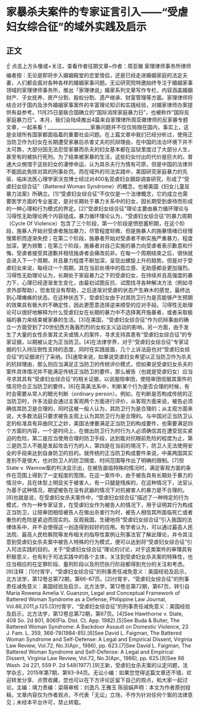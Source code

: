 # 家暴杀夫案件的专家证言引入——“受虐妇女综合征”的域外实践及启示
## 正文
☝ 点击上方头像或+关注，查看作者往期文章~作者：周亚徽 家理律师事务所律师编者按：无论是即将步入婚姻殿堂的恋爱情侣，还是已经走进婚姻家庭的法定夫妻，人们都会面对各种各样的婚姻家事问题。无讼研究院特邀始终专注于婚姻家事领域的家理律师事务所，推出「家理律说」婚家系列文章写作专栏，内容涵盖婚姻财产、子女抚养、房产分割、股权分割、遗产继承、财富管理等方面。家理律师将结合对于国内及涉外婚姻家事案件的丰富理论知识和实践经验，对婚家律师办案提供有益参考。11月25日是联合国确立的“国际消除家庭暴力日”，也被称作“国际反家庭暴力日”。本月，我们会陆续推出4篇来自家理律所周亚徽律师的反家暴专题文章，一起来看！__________________家暴问题并不仅仅局限在国内，事实上，这是全球所有国家都面临着的重要社会问题。在上篇文章中我们已经分析过，使用正当防卫作为妇女在长期遭受家暴后杀害丈夫的抗辩理由，在中国的法治环境下并不太可靠，大部分因无法忍受家暴而杀夫的妇女基本都在监狱里度过了大部分人生，甚至有的被执行死刑。为了结束被家暴的生活，这些妇女付出的代价是巨大的。普通大众惋惜于这些妇女的凄惨命运，认为其杀夫行为情有可原，但是中国的法律并不能因此免除对其的刑事处罚。而在域外的司法实践中，美国研究家庭暴力的先驱、临床法医心理学家沃克博士经过对400名受虐妇女跟踪调查研究，形成了“受虐妇女综合征”（Battered Woman Syndrome）的概念，也被美国《妇女儿童反暴力法案》所确立。[1]“受虐妇女综合征”不仅仅是一个法律概念，它的成立也需要医学方面的专业鉴定，是对长期处于暴力关系中的妇女，因长期受到虐待而形成的一种心理和行为模式的界定。[2]“受虐妇女综合征”理论主要由暴力循环理论与习得性无助理论两个内容组成。暴力循环理论认为，“受虐妇女综合征”的暴力周期（Cycle Of Violence）包含了三个阶段，第一个阶段是愤怒蓄积期，在这个阶段，施暴人开始对受虐者施加暴力，尽管程度轻微，但是施暴人的施暴情绪已经慢慢累积而逐渐失控；在第二个阶段，施暴者开始对受虐者不断实施严重暴力，程度加深，更为频繁；在第三个阶段，施暴者对自己实施的暴力向受虐者表示歉意和忏悔，受虐者接受其道歉并相信施虐者会痛改前非。在每一个周期结束之后，很快就会进入下一个周期，并且暴力程度不断加深，呈现出螺旋上升的趋势。但是对于受虐妇女来说，每经过一个周期，其在当前处境中的孤立感、无助感都会更加强烈。习得性无助理论认为，长期处于家庭暴力之下的受虐妇女，在持续并且高强度的暴力下，心理已经逐渐发生变化，由最初试图反抗、试图找寻各种解决方法（例如寻求外部帮助），但发现没有帮助，之后逐渐对受虐的状态产生麻木的感觉，最终达到心理瘫痪的状态。在这种状态下，受虐妇女由于对其防卫行为是否能够产生预期的效果具有极大的不确定性，因此更愿意选择逆来顺受的应对手段。习得性无助理论可以很好地解释为什么受虐妇女在长期的暴力中不选择离开施暴者，或者采取极端的暴力来结束被家暴的生活。[3]在美国，“受虐妇女综合征”作为抗辩事由的确立一方面受到了20世纪西方轰轰烈烈的女权主义运动的影响，另一方面，由于发生了大量的女性杀害其丈夫或情人的案件，寻求支持其患有“受虐妇女综合征”的专家证据，以期被认定为正当防卫。[4]在法律学界，对于“受虐妇女综合征”专家证据的引入持压倒性支持的态度，同时在实践层面，几个上诉法庭也对“受虐妇女综合征”的证据进行了采纳。[5]通常来说，如果说受虐妇女希望以正当防卫作为杀夫的抗辩理由，那么则应当满足正当防卫的传统评价模式，但如果说受虐妇女杀夫的案件具体情况并不能满足传统正当防卫的要件，那么被告（也就是受虐妇女）应当寻求其具有“受虐妇女综合征”的相关证据，以说服陪审团，使陪审团信服其案件的情况符合正当防卫的要件。[6]在英美法系中，判断某个行为是否合理的时候，有时会需要从常人的眼光判断（ordinary person）。例如，在判断是否构成传统的正当防卫时，许多法庭会通过主客观两个方面进行评价，从客观方面来说，被告必须确信其防卫是合理的，同时这被一般人认为，其防卫行为是合理的；从主观方面来说，大多数法庭只要求被告主观上认为其防卫行为是合理的。与中国对正当防卫认定的标准具有异曲同工之妙，美国法律要满足正当防卫的构成要件，也需要满足四个方面的内容，一个是时间上，在做出防卫行为时行为人必须确信其在遭受现实紧迫的危险，第二是应当使用合理的防卫手段，达到能对抗眼前危险的程度为止，第三是防卫人不能是发起攻击行为的人，第四是在当前的境况下，防卫人无法使用安全的手段来达到自身防卫的目的。就传统的正当防卫构成要件来说，中美两国其实差别不是很大，也对防卫人的防卫限度、时间范围等作出了明确的限制。[7]但State v. Wanrow案的判决显示出，在被告面临特殊的情况时，满足客观方面的条件在范围上得到了一定程度的宽限。在这一案件中，由于被告具有长期处于暴力的情况中，且在体型上明显劣于被害人，有一只腿是残疾的，在这种情况下，法官认为基于这种情况，期望被告在没有武器的情况下对抗被害人的暴力是不合理的。[8]也就是说，在受虐妇女杀夫案件中，“受虐妇女综合征”描述了一种特定的行为模式，作为一种专家证言，在受虐妇女作为被告人的情况下，用于证明其行为构成正当防卫，让陪审团相信被告人在做出杀害行为时，被告人相信其所面临死亡或者重伤的危险是紧迫而现实的。反观我国，生硬地将“受虐妇女综合征”引入我国的法律体系中，并不会使得这一创造得到较好的应用。有学者认为，可以通过最高人民法院、最高人民检察院等发布相关的指导性案例让刑事法官了解此理论，并令其注意到受虐妇女杀夫案中被告人特殊的行为模式，便可以达到将“受虐妇女综合征”引入司法实践的目的。关于“受虐妇女综合征”理论的讨论，对于这类案件的审理具有积极意义，也有利于司法实践中的各个主体，关注到受虐妇女杀夫案的特殊性，也应当相应的在定罪阶段、量刑阶段以及刑罚执行阶段都得到充分的关注和考虑。[9]注释：[1]付胥宇，“受虐妇女综合征”的刑事责任减免意义：美国经验及启示，北方法学，第12卷总第72期，第66-67页。[2]付胥宇，“受虐妇女综合征”的刑事责任减免意义：美国经验及启示，北方法学，第12卷总第72期，第67页，转引自Maria Rowena Amelia V. Guanzon, Legal and Conceptual Framework of Battered Woman Syndrome as a Defense, Philippine Law Journal, Vol.86,2011,p.125.[3]付胥宇，“受虐妇女综合征”的刑事责任减免意义：美国经验及启示，北方法学，第12卷总第72期，第67页。[4]See Hawthorne v. State, 408 So. 2d 801, 806(Fla. Dist. Ct. App. 1982).[5]See Buda & Bulter, The Battered Woman Syndrome: A Backdoor Assault on Domestic Violence, 23 J. Fam. L. 359, 368-78(1984-85).[6]See David L. Faigman, The Battered Woman Syndrome and Self-Defense: A Legal and Empirical Dissent, Virginia Law Review, Vol.72, No.3(Apr., 1986), pp. 623.[7]See David L. Faigman, The Battered Woman Syndrome and Self-Defense: A Legal and Empirical Dissent, Virginia Law Review, Vol.72, No.3(Apr., 1986), pp. 625.[8]See 88 Wash. 2d 221, 559 P. 2d 548(1977).[9]王新，受虐妇女杀夫案的认定问题，法学杂志，2015年第7期，第93-94页。无讼小编：如果您觉得这篇文章还不错，欢迎转发分享、点赞收藏，您也可以在下方评论区留下自己的观点，和大家一起讨论。主编：靖力责编：梁萌审核：刘逸凡 王雅玉 陈丽娟声明：本文为作者原创投稿，文章内容仅为作者观点，不代表「无讼」立场，不作为针对任何个案的法律意见；未经本平台许可，禁止转载。